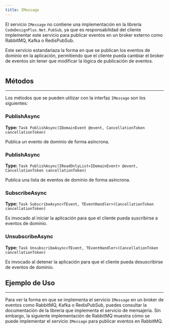 ```yaml
---
title: IMessage
---
```


El servicio `IMessage` no contiene una implementación en la librería `CodeDesignPlus.Net.PubSub`, ya que es responsabilidad del cliente implementar este servicio para publicar eventos en un broker externo como RabbitMQ, Kafka o RedisPubSub.

Este servicio estandariaza la forma en que se publican los eventos de dominio en la aplicación, permitiendo que el cliente pueda cambiar el broker de eventos sin tener que modificar la lógica de publicación de eventos.

```csharp url="packages/CodeDesignPlus.Net.PubSub/src/CodeDesignPlus.Net.PubSub.Abstractions/IMessage.cs"
```

## Métodos
---

Los métodos que se pueden utilizar con la interfaz `IMessage` son los siguientes:

### PublishAsync
**Type:** `Task PublishAsync(IDomainEvent @event, CancellationToken cancellationToken)`

Publica un evento de dominio de forma asíncrona.

### PublishAsync
**Type:** `Task PublishAsync(IReadOnlyList<IDomainEvent> @event, CancellationToken cancellationToken)`

Publica una lista de eventos de dominio de forma asíncrona.

### SubscribeAsync
**Type:** `Task SubscribeAsync<TEvent, TEventHandler>(CancellationToken cancellationToken)`

Es invocado al iniciar la aplicación para que el cliente pueda suscribirse a eventos de dominio.

### UnsubscribeAsync
**Type:** `Task UnsubscribeAsync<TEvent, TEventHandler>(CancellationToken cancellationToken)`

Es invocado al detener la aplicación para que el cliente pueda desuscribirse de eventos de dominio.

## Ejemplo de Uso
---

Para ver la forma en que se implementa el servicio `IMessage` en un broker de eventos como RabbitMQ, Kafka o RedisPubSub, puedes consultar la documentación de la librería que implementa el servicio de mensajería. Sin embargo, la siguiente implementación de RabbitMQ muestra cómo se puede implementar el servicio `IMessage` para publicar eventos en RabbitMQ.

```csharp url="packages/CodeDesignPlus.Net.RabbitMQ/src/CodeDesignPlus.Net.RabbitMQ/Services/RabbitPubSubService.cs"
```
